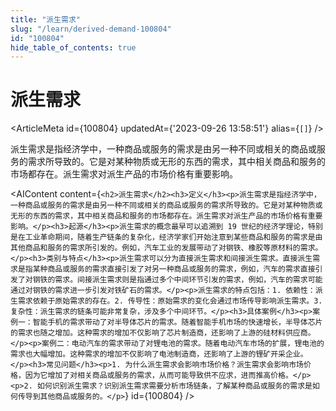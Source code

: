 ```yaml
---
title: "派生需求"
slug: "/learn/derived-demand-100804"
id: "100804"
hide_table_of_contents: true
---
```



# 派生需求

<ArticleMeta id={100804} updatedAt={'2023-09-26 13:58:51'} alias={`[]`} />
<div className='border-solid border-b border-t-0 my-4 border-[var(--ifm-color-gray-300)]' />

派生需求是指经济学中，一种商品或服务的需求是由另一种不同或相关的商品或服务的需求所导致的。它是对某种物质或无形的东西的需求，其中相关商品和服务的市场都存在。派生需求对派生产品的市场价格有重要影响。

<AIContent content={`<h2>派生需求</h2><h3>定义</h3><p>派生需求是指经济学中，一种商品或服务的需求是由另一种不同或相关的商品或服务的需求所导致的。它是对某种物质或无形的东西的需求，其中相关商品和服务的市场都存在。派生需求对派生产品的市场价格有重要影响。</p><h3>起源</h3><p>派生需求的概念最早可以追溯到 19 世纪的经济学理论，特别是在工业革命期间，随着生产链条的复杂化，经济学家们开始注意到某些商品和服务的需求是由其他商品和服务的需求所引发的。例如，汽车工业的发展带动了对钢铁、橡胶等原材料的需求。</p><h3>类别与特点</h3><p>派生需求可以分为直接派生需求和间接派生需求。直接派生需求是指某种商品或服务的需求直接引发了对另一种商品或服务的需求，例如，汽车的需求直接引发了对钢铁的需求。间接派生需求则是指通过多个中间环节引发的需求，例如，汽车的需求可能通过对钢铁的需求进一步引发对铁矿石的需求。</p><p>派生需求的特点包括：1. 依赖性：派生需求依赖于原始需求的存在。2. 传导性：原始需求的变化会通过市场传导影响派生需求。3. 复杂性：派生需求的链条可能非常复杂，涉及多个中间环节。</p><h3>具体案例</h3><p>案例一：智能手机的需求带动了对半导体芯片的需求。随着智能手机市场的快速增长，半导体芯片的需求也随之增加。这种需求的增加不仅影响了芯片制造商，还影响了上游的硅材料供应商。</p><p>案例二：电动汽车的需求带动了对锂电池的需求。随着电动汽车市场的扩展，锂电池的需求也大幅增加。这种需求的增加不仅影响了电池制造商，还影响了上游的锂矿开采企业。</p><h3>常见问题</h3><p>1. 为什么派生需求会影响市场价格？派生需求会影响市场价格，因为它增加了对相关商品或服务的需求，从而可能导致供不应求，进而推高价格。</p><p>2. 如何识别派生需求？识别派生需求需要分析市场链条，了解某种商品或服务的需求是如何传导到其他商品或服务的。</p>`} id={100804} />
